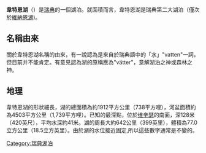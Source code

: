 {{Infobox_lake
 |湖泊名稱 = 韋特恩湖
 |湖泊照片 = Lake_Vättern.png
 |湖泊照片標題 = 
 |測深圖 = 
 |caption_bathymetry = 
 |座標 = 
 |湖泊類別 = 
 |流入 = 
 |流出 = 
 |集水區面積 = 4503平方公里
 |集水區國家 = 瑞典
 |湖泊長度 = 
 |湖泊闊度 = 
 |湖泊面積 = 1900平方公里
 |平均深度 = 41公尺
 |最深深度 = 128公尺
 |水體體積 = 
 |residence_time = 
 |湖岸線長度 = 
 |海拔高度 = 
 |湖中島嶼 = 
 |湖邊城鎮 = 
}}
'''韋特恩湖'''（{{lang-sv|Vättern}}）是[[瑞典|瑞典]]的一個湖泊。就面積而言，韋特恩湖是瑞典第二大湖泊（僅次於[[維納恩湖|維納恩湖]])。

== 名稱由來 ==
關於韋特恩湖名稱的由來，有一說認為是來自於瑞典語中的「水」"vatten"一詞，但目前并不能肯定。有意見認為湖的原稱應為"vätter"，意解湖泊之神或森林之神。

== 地理 ==
韋特恩湖的形狀細長，湖的總面積為約1912平方公里（738平方哩），河盆面積約為4503平方公里（1,739平方哩）。已知的最深點，位於[[维辛瑟|维辛瑟]]的南面，深128米（420英尺），平均水深約41米。湖的周長大約642公里（399英里），體積為77.0立方公里（18.5立方英里）。由於湖的水位接近固定,所以這些數字通常是不變的。

{{commonscat}}
{{coord|display=title}}
{{normdaten}}
{{DEFAULTSORT:vattern}}
[[Category:瑞典湖泊|Category:瑞典湖泊]]